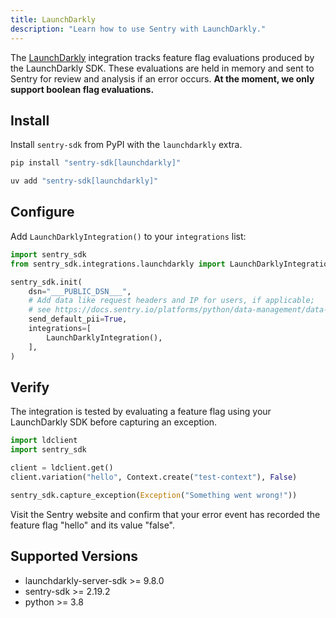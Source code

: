 ```yaml
---
title: LaunchDarkly
description: "Learn how to use Sentry with LaunchDarkly."
---
```


<PlatformContent includePath="feature-flags/prerelease-alert" />

The [LaunchDarkly](https://launchdarkly.com/) integration tracks feature flag evaluations produced by the LaunchDarkly SDK. These evaluations are held in memory and sent to Sentry for review and analysis if an error occurs. **At the moment, we only support boolean flag evaluations.**

## Install

Install `sentry-sdk` from PyPI with the `launchdarkly` extra.

```bash {tabTitle:pip}
pip install "sentry-sdk[launchdarkly]"
```
```bash {tabTitle:uv}
uv add "sentry-sdk[launchdarkly]"
```

## Configure

Add `LaunchDarklyIntegration()` to your `integrations` list:

```python
import sentry_sdk
from sentry_sdk.integrations.launchdarkly import LaunchDarklyIntegration

sentry_sdk.init(
    dsn="___PUBLIC_DSN___",
    # Add data like request headers and IP for users, if applicable;
    # see https://docs.sentry.io/platforms/python/data-management/data-collected/ for more info
    send_default_pii=True,
    integrations=[
        LaunchDarklyIntegration(),
    ],
)
```

## Verify

The integration is tested by evaluating a feature flag using your LaunchDarkly SDK before capturing an exception.

```python
import ldclient
import sentry_sdk

client = ldclient.get()
client.variation("hello", Context.create("test-context"), False)

sentry_sdk.capture_exception(Exception("Something went wrong!"))
```

Visit the Sentry website and confirm that your error event has recorded the feature flag "hello" and its value "false".

## Supported Versions

- launchdarkly-server-sdk >= 9.8.0
- sentry-sdk >= 2.19.2
- python >= 3.8

<PlatformContent includePath="feature-flags/next-steps" />

